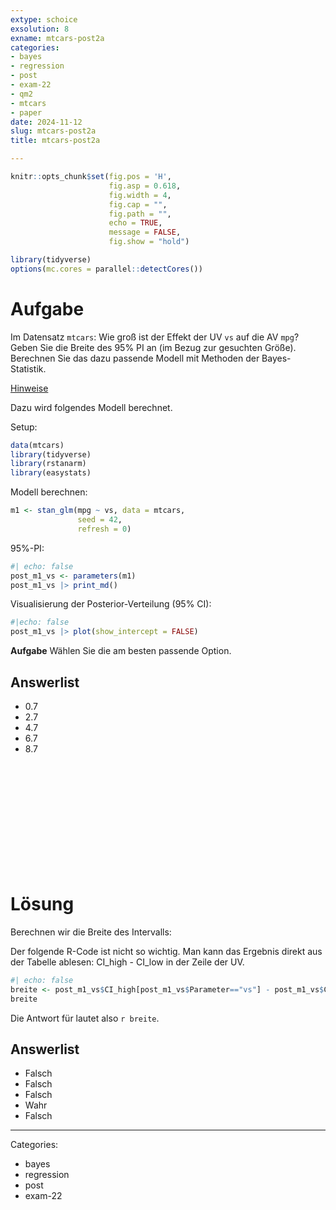 ```yaml
---
extype: schoice
exsolution: 8
exname: mtcars-post2a
categories:
- bayes
- regression
- post
- exam-22
- qm2
- mtcars
- paper
date: 2024-11-12
slug: mtcars-post2a
title: mtcars-post2a

---
```






```r
knitr::opts_chunk$set(fig.pos = 'H',
                      fig.asp = 0.618,
                      fig.width = 4,
                      fig.cap = "", 
                      fig.path = "",
                      echo = TRUE,
                      message = FALSE,
                      fig.show = "hold")

library(tidyverse)
options(mc.cores = parallel::detectCores())

```





# Aufgabe



Im Datensatz `mtcars`: Wie groß ist der Effekt der UV `vs`  auf die AV `mpg`?  Geben Sie die Breite des 95% PI an (im Bezug zur gesuchten Größe).
Berechnen Sie das dazu passende Modell mit Methoden der Bayes-Statistik.


[Hinweise](https://start-bayes.netlify.app/pruefung#bearbeitungshinweise)



Dazu wird folgendes Modell berechnet.


Setup:

```r
data(mtcars)
library(tidyverse)
library(rstanarm)
library(easystats) 
```




Modell berechnen:

```r
m1 <- stan_glm(mpg ~ vs, data = mtcars,
               seed = 42,
               refresh = 0)
```



95%-PI:

```r
#| echo: false
post_m1_vs <- parameters(m1)
post_m1_vs |> print_md()
```


Visualisierung der Posterior-Verteilung (95% CI):

```r
#|echo: false
post_m1_vs |> plot(show_intercept = FALSE)
```




**Aufgabe** Wählen Sie die am besten passende Option.


Answerlist
----------

* 0.7
* 2.7
* 4.7
* 6.7
* 8.7


</br>
</br>
</br>
</br>
</br>
</br>
</br>
</br>
</br>
</br>


# Lösung


Berechnen wir die Breite des Intervalls:

Der folgende R-Code ist nicht so wichtig. Man kann das Ergebnis direkt aus der Tabelle ablesen: CI_high - CI_low in der Zeile der UV.



```r
#| echo: false
breite <- post_m1_vs$CI_high[post_m1_vs$Parameter=="vs"] - post_m1_vs$CI_low[post_m1_vs$Parameter=="vs"] 
breite
```



Die Antwort für lautet also `r breite`.



Answerlist
----------

* Falsch
* Falsch
* Falsch
* Wahr
* Falsch






---

Categories: 

- bayes
- regression
- post
- exam-22

